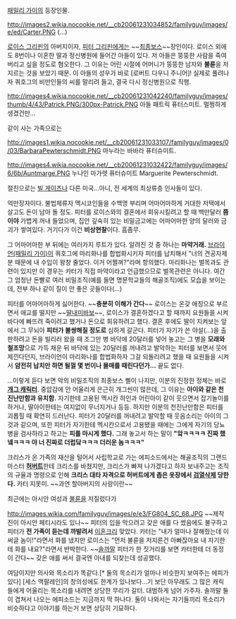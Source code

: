 [[패밀리 가이]]의 등장인물.

http://images2.wikia.nocookie.net/__cb20061231034852/familyguy/images/e/ed/Carter.PNG
(...)

[[로이스 그리핀]]의 아버지이자, [[피터 그리핀]]에게는 ~~[[최종보스]]~~장인이다. 로이스 외에도 8번이나 이혼한 딸과 정신병원에 들어간 아들이 있다. 저 아들은 뚱뚱한 사람을 죽여버리고 싶을 정도로 혐오한다. 그 이유는 어린 시절에 어머니가 뚱뚱한 남자와 '''불륜'''을 저지르는 것을 보았기 때문. 이 아들의 성우가 바로 [로버트 다우니 주니어]! 실제로 풀려나자 쿼호그의 비만인들의 씨를 말리려 들고, 결국 다시 정신병원으로 직행.

http://images4.wikia.nocookie.net/__cb20061231042240/familyguy/images/thumb/4/43/Patrick.PNG/300px-Patrick.PNG
아들 패트릭 퓨터스미트. 멀쩡하게 생겼건만...

같이 사는 가족으로는

http://images1.wikia.nocookie.net/__cb20061231033107/familyguy/images/0/03/BarbaraPewterschmidt.PNG
마누라는 바바라 퓨터슈미트.

http://images4.wikia.nocookie.net/__cb20061231032422/familyguy/images/6/6b/Auntmarge.PNG
누나인 마가렛 퓨터슈미트 Marguerite Pewterschmidt.

절친으로는 [[빌 게이츠]]나 다른 미국...아니, 전 세계의 최상류층 인사들이 있다.

억만장자이다. 불법체류자 멕시코인들을 수백명 부리며 어마어마하게 거대한 저택에서 살고도 돈이 남아 돌 정도. 피터를 로이스와의 결혼에서 회유시킬려고 할 때 백만달러 '''쯤이야''' 가볍게 꺼내 들었으며, 집안 깊숙히 있는 비밀금고에는 어마어마한 양의 달러와 금괴가 쌓여있다. 거기다가 이건 '''비상현찰'''이다. 흠좀무.

그 어마어마한 부 뒤에는 여러가지 루트가 있다. 알려진 것 중 하나는 '''마약거래.''' [[브라이언(패밀리 가이)]]이 쿼호그에 마리화나를 합법화시키자 피터를 납치해서 "너의 견공자제분 때문에 내 수입이 왕창 줄었다. 이거 어쩔껴?"라며 항의했다. 마리화나는 벌목과도 관련이 있지만 이 경우는 카터가 직접 마약이라고 언급했으므로 벌목관련은 아니다.  여간 그 엄청난 돈빨로 여러 비밀조직(예를 들면 명문학교들의 해골조직)에도 모습을 보이는데, 전부 하나 같이 질이 안 좋은 곳들이다(...)

피터를 어마어마하게 싫어한다. ~~'''충분히 이해가 간다'''~~ 로이스는 온갖 애칭으로 부르면서 애교를 떨지만 ~~[[딸내미바보]]~~, 로이스가 결혼하겠다고 할 때까지 요원들을 시켜 바다에 빠뜨려 죽이려고 했거나 돈으로 회유하려고 했다. 결혼 후에도 딸이 지켜보는 앞에서 그 무뇌아 '''피터가 불쌍해질 정도로''' 심하게 갈군다. 피터가 자기가 쓴 야설(...)을 출판하려고 돈을 빌리러 왔을 때 조그만 병 바닥에 20달러를 넣어 놓고는 그 병을 '''모래와 철조망'''으로 가득 채운 뒤 바닥에 있는 20달러를 꺼내려고 발악하는 피터를 보면서 웃어 제낀다던지, 브라이언이 마리화나를 합법화하자 그걸 되돌리려고 했을 때 요원들을 시켜서 '''얌전히 납치만 하면 될껄 몇 번이나 몰매를 때린다던가...''' 끝도 없다.

...이렇게 듣다 보면 악의 비밀조직의 최종보스 삘이 나지만, 이분의 진정한 정체는 바로 '''[[개그 캐릭터]]'''. 중압감에 안 어울리게 은근히 개그씬이 많은데, 그 이유는 '''아이와 같은 천진난만함과 유치함.''' 자기한테 고용된 멕시칸 하인과 어린아이 같이 웃으면서 잡기놀이를 하거나, 딸아이한테는 여지없이 무너지거나 등등. 하지만 이분의 천진난만함은 피터를 괴롭힐 때 확연히 드러난다. 피터가 20달러를 꺼내려고 발악할 때 웃음소리는 아이의 그것과 같으며, 또한 피터가 자기한테 멕시칸으로서 고용됐을 때에는 그에게 자기의 당뇨병을 검사하라고 하고는 '''피를 마시게 했다.''' 그래 놓고서 하는 말이 '''"앜ㅋㅋㅋㅋ 진짜 했넼ㅋㅋㅋ 야 너 진짜로 더럽닼ㅋㅋㅋ 더러운 놈ㅋㅋㅋ"'''

크리스가 온 가족의 재산을 털어서 사립학교로 가는 에피소드에서는 해골조직의 그랜드 마스터 '''[[허버트]]'''한테 크리스를 바쳤지만, 크리스가 빠져 나가겠다고 하자 보내주고는 조직의 규율과 명령으로 인해 '''크리스 대타 자격으로 허버트에게 좁은 옷장에서 [[검열삭제]] 당한다.''' 카터 지못미. ~~과연 할아버지의 사랑이란~~

최근에는 아시안 여성과 [[불륜]]을 저질렀다가

http://images.wikia.com/familyguy/images/e/e3/FG804_SC_68.JPG
~~제작진이 아시안 페티시라도 있나~~ 피터의 입을 막으려고 갖은 애를 다 썼음에도 불구하고 피터가 '''전 가족이 듣는데 까발려서''' [[이혼]]크리 맞았다. 카터는 "내가 얼마나 잘해줬는데 이 써글 놈이!"라면서 화를 냈지만 로이스는 "먼저 불륜을 저지른건 아빠잖아요 내 자기한테 화를 내요?"라면서 반박한다. ~~[[솔까말]] 피터가 한 짓거리를 보면 카터한테 더 동정이 간다~~ 갖은 애를 써서 결국엔 아내를 되찾는데 성공했다.

여담이지만 의사와 목소리가 똑같다.[* 둘의 목소리가 얼마나 비슷한지 보여주는 에피가 있다] [세스 맥팔레인]의 창의성에도 한계가 있나보다...기 보단 아무래도 그 많은 캐릭들에게 어울리는 목소리를 내려면 상당한 무리가 갈터. 대범하게 넘어 가주자. 솔까말 둘이 겹쳐서 나오는 에피소드는 지금까지 딱 하나다. 둘이 나와서는 자기들끼리 목소리가 비슷하다고 이야기를 하는거 보면 상당히 기묘하다.
